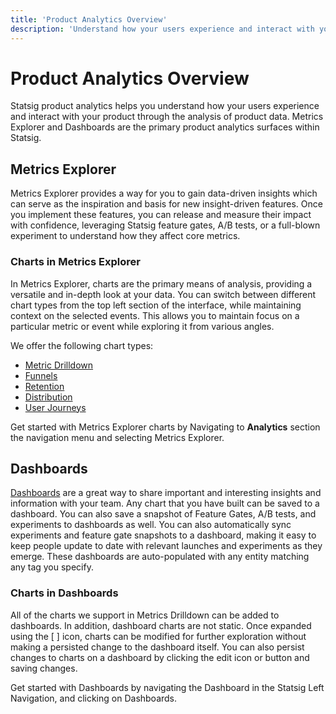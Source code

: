 ```yaml
---
title: 'Product Analytics Overview'
description: 'Understand how your users experience and interact with your product through the analysis of product data'
---
```


# Product Analytics Overview

Statsig product analytics helps you understand how your users experience and interact with your product through the analysis of product data. Metrics Explorer and Dashboards are the primary product analytics surfaces within Statsig. 

## Metrics Explorer

Metrics Explorer provides a way for you to gain data-driven insights which can serve as the inspiration and basis for new insight-driven features. Once you implement these features, you can release and measure their impact with confidence, leveraging Statsig feature gates, A/B tests, or a full-blown experiment to understand how they affect core metrics.

### Charts in Metrics Explorer

In Metrics Explorer, charts are the primary means of analysis, providing a versatile and in-depth look at your data. You can switch between different chart types from the top left section of the interface, while maintaining context on the selected events. This allows you to maintain focus on a particular metric or event while exploring it from various angles.

We offer the following chart types: 

- [Metric Drilldown](/product-analytics/drilldown)
- [Funnels](/product-analytics/funnels)
- [Retention](/product-analytics/retention)
- [Distribution](/product-analytics/distribution)
- [User Journeys](/product-analytics/user-journeys)

Get started with Metrics Explorer charts by Navigating to **Analytics** section the navigation menu and selecting Metrics Explorer. 

## Dashboards

[Dashboards](/product-analytics/dashboards) are a great way to share important and interesting insights and information with your team. Any chart that you have built can be saved to a dashboard. You can also save a snapshot of Feature Gates, A/B tests, and experiments to dashboards as well. You can also automatically sync experiments and feature gate snapshots to a dashboard, making it easy to keep people update to date with relevant launches and experiments as they emerge. These dashboards are auto-populated with any entity matching any tag you specify.  

### Charts in Dashboards

All of the charts we support in Metrics Drilldown can be added to dashboards. In addition, dashboard charts are not static. Once expanded using the [ ] icon, charts can be modified for further exploration without making a persisted change to the dashboard itself. You can also persist changes to charts on a dashboard by clicking the edit icon or button and saving changes. 

Get started with Dashboards by navigating the Dashboard in the Statsig Left Navigation, and clicking on Dashboards.